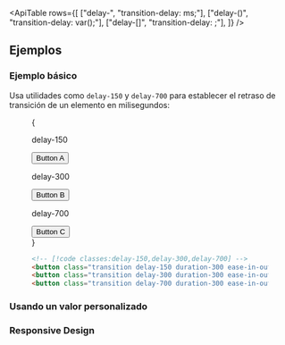 

<ApiTable
  rows={[
    ["delay-<number>", "transition-delay: <number>ms;"],
    ["delay-(<custom-property>)", "transition-delay: var(<custom-property>);"],
    ["delay-[<value>]", "transition-delay: <value>;"],
  ]}
/>

## Ejemplos

### Ejemplo básico

Usa utilidades como `delay-150` y `delay-700` para establecer el retraso de transición de un elemento en milisegundos:

<Figure hint="Pasa el cursor sobre cada botón para ver el comportamiento esperado">

<Example>
  {
    <div className="flex flex-col justify-around gap-8 text-sm leading-6 font-bold text-white sm:flex-row sm:gap-0">
      <div className="flex shrink-0 flex-col items-center">
        <p className="mb-3 text-center font-mono text-xs font-medium text-gray-500 dark:text-gray-400">delay-150</p>
        <button className="rounded-md bg-blue-500 px-4 py-2 text-sm font-semibold text-white delay-150 duration-300 ease-in-out hover:scale-125">
          Button A
        </button>
      </div>
      <div className="flex shrink-0 flex-col items-center">
        <p className="mb-3 text-center font-mono text-xs font-medium text-gray-500 dark:text-gray-400">delay-300</p>
        <button className="rounded-md bg-blue-500 px-4 py-2 text-sm font-semibold text-white delay-300 duration-300 ease-in-out hover:scale-125">
          Button B
        </button>
      </div>
      <div className="flex shrink-0 flex-col items-center">
        <p className="mb-3 text-center font-mono text-xs font-medium text-gray-500 dark:text-gray-400">delay-700</p>
        <button className="rounded-md bg-blue-500 px-4 py-2 text-sm font-semibold text-white delay-700 duration-300 ease-in-out hover:scale-125">
          Button C
        </button>
      </div>
    </div>
  }
</Example>

```html
<!-- [!code classes:delay-150,delay-300,delay-700] -->
<button class="transition delay-150 duration-300 ease-in-out ...">Button A</button>
<button class="transition delay-300 duration-300 ease-in-out ...">Button B</button>
<button class="transition delay-700 duration-300 ease-in-out ...">Button C</button>
```

</Figure>

### Usando un valor personalizado

<UsingACustomValue element="button" utility="delay" value="1s,250ms" name="transition delay" />

### Responsive Design

<ResponsiveDesign element="button" property="transition-delay" defaultClass="delay-150" featuredClass="delay-300" />
